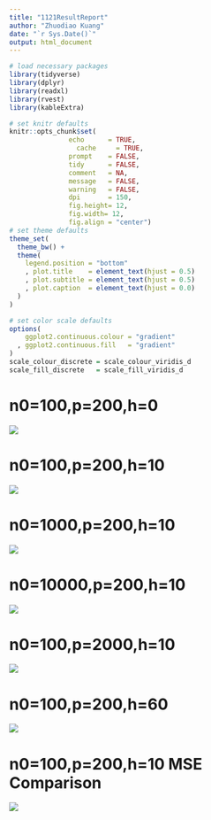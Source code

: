 ```yaml
---
title: "1121ResultReport"
author: "Zhuodiao Kuang"
date: "`r Sys.Date()`"
output: html_document
---
```


```r
# load necessary packages
library(tidyverse)
library(dplyr)
library(readxl)
library(rvest)
library(kableExtra)

# set knitr defaults
knitr::opts_chunk$set(
               echo      = TRUE,
	             cache     = TRUE,
               prompt    = FALSE,
               tidy      = FALSE,
               comment   = NA,
               message   = FALSE,
               warning   = FALSE,
               dpi       = 150,
               fig.height= 12,
               fig.width= 12,
               fig.align = "center")
# set theme defaults
theme_set(
  theme_bw() +
  theme(
    legend.position = "bottom"
    , plot.title    = element_text(hjust = 0.5)
    , plot.subtitle = element_text(hjust = 0.5)    
    , plot.caption  = element_text(hjust = 0.0)
  )
)

# set color scale defaults
options(
    ggplot2.continuous.colour = "gradient"
  , ggplot2.continuous.fill   = "gradient"
)
scale_colour_discrete = scale_colour_viridis_d
scale_fill_discrete   = scale_fill_viridis_d
```


# n0=100,p=200,h=0
![](n0=100,p=200,h=0.png)

# n0=100,p=200,h=10

![](n0=100,p=200,h=10.png)


# n0=1000,p=200,h=10

![](n0=1000,p=200,h=10.png)


# n0=10000,p=200,h=10

![](n0=10000,p=200,h=10.png)

# n0=100,p=2000,h=10

![](n0=100,p=2000,h=10.png)


# n0=100,p=200,h=60

![](n0=100,p=200,h=60.png)


# n0=100,p=200,h=10 MSE Comparison

![](MSE_Result_Version1.png)

